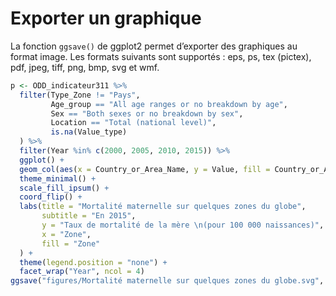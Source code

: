 # Exporter un graphique

La fonction `ggsave()` de ggplot2  permet d'exporter des graphiques au format image. 
Les formats suivants sont supportés : eps, ps, tex (pictex), pdf, jpeg, tiff, png, bmp, svg et wmf. 

```r
p <- ODD_indicateur311 %>%
  filter(Type_Zone != "Pays",
         Age_group == "All age ranges or no breakdown by age",
         Sex == "Both sexes or no breakdown by sex",
         Location == "Total (national level)",
         is.na(Value_type)
  ) %>%
  filter(Year %in% c(2000, 2005, 2010, 2015)) %>%
  ggplot() +
  geom_col(aes(x = Country_or_Area_Name, y = Value, fill = Country_or_Area_Name)) +
  theme_minimal() +
  scale_fill_ipsum() +
  coord_flip() +
  labs(title = "Mortalité maternelle sur quelques zones du globe",
       subtitle = "En 2015",
       y = "Taux de mortalité de la mère \n(pour 100 000 naissances)",
       x = "Zone",
       fill = "Zone"
  ) +
  theme(legend.position = "none") +
  facet_wrap("Year", ncol = 4)
ggsave("figures/Mortalité maternelle sur quelques zones du globe.svg", p, width = 12, height = 5)
```
